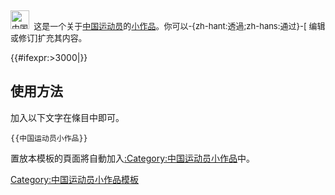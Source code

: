 <div class="notice metadata" id="stub" style="font-size: small;">[[File:劉長春.jpg|30px|中国运动员]]&nbsp;&nbsp;这是一个关于[[中国]][[:Category:中国运动员|运动员]]的[[Wikipedia:小作品|小作品]]。你可以-{zh-hant:透過;zh-hans:通过}-<span class="plainlinks">[{{fullurl:{{FULLPAGENAME}}|action=edit}} 编辑或修订]</span>扩充其内容。</div><includeonly>[[Category:中国运动员小作品|{{PAGENAME}}]]{{#ifexpr:{{PAGESIZE:{{FULLPAGENAME}}|R}}>3000|[[Category:字数已超过3000字节的小作品|{{PAGENAME}}]]}}</includeonly><noinclude>

==使用方法==
加入以下文字在條目中即可。
<pre>{{中国运动员小作品}}</pre>

置放本模板的頁面將自動加入[[:Category:中国运动员小作品]]中。

[[Category:中国运动员小作品模板]]
</noinclude>